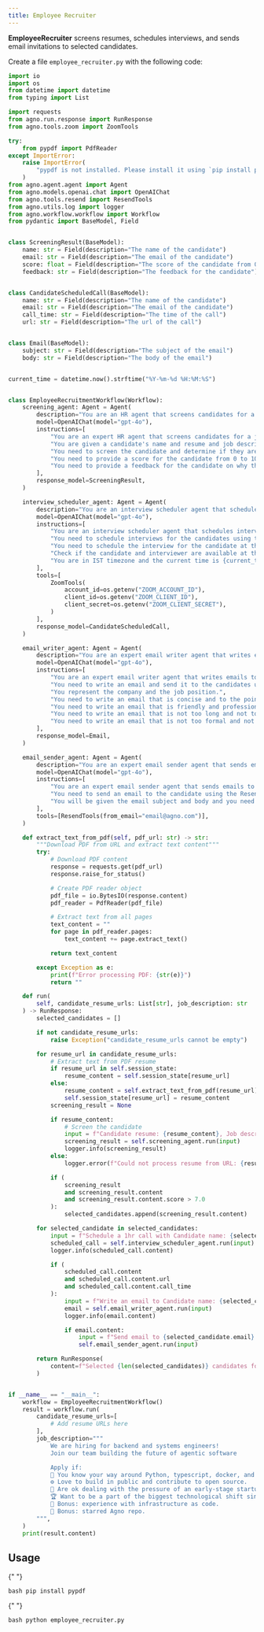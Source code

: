 ```yaml
---
title: Employee Recruiter
---
```


**EmployeeRecruiter** screens resumes, schedules interviews, and sends email invitations to selected candidates.

Create a file `employee_recruiter.py` with the following code:

```python employee_recruiter.py
import io
import os
from datetime import datetime
from typing import List

import requests
from agno.run.response import RunResponse
from agno.tools.zoom import ZoomTools

try:
    from pypdf import PdfReader
except ImportError:
    raise ImportError(
        "pypdf is not installed. Please install it using `pip install pypdf`"
    )
from agno.agent.agent import Agent
from agno.models.openai.chat import OpenAIChat
from agno.tools.resend import ResendTools
from agno.utils.log import logger
from agno.workflow.workflow import Workflow
from pydantic import BaseModel, Field


class ScreeningResult(BaseModel):
    name: str = Field(description="The name of the candidate")
    email: str = Field(description="The email of the candidate")
    score: float = Field(description="The score of the candidate from 0 to 10")
    feedback: str = Field(description="The feedback for the candidate")


class CandidateScheduledCall(BaseModel):
    name: str = Field(description="The name of the candidate")
    email: str = Field(description="The email of the candidate")
    call_time: str = Field(description="The time of the call")
    url: str = Field(description="The url of the call")


class Email(BaseModel):
    subject: str = Field(description="The subject of the email")
    body: str = Field(description="The body of the email")


current_time = datetime.now().strftime("%Y-%m-%d %H:%M:%S")


class EmployeeRecruitmentWorkflow(Workflow):
    screening_agent: Agent = Agent(
        description="You are an HR agent that screens candidates for a job interview.",
        model=OpenAIChat(model="gpt-4o"),
        instructions=[
            "You are an expert HR agent that screens candidates for a job interview.",
            "You are given a candidate's name and resume and job description.",
            "You need to screen the candidate and determine if they are a good fit for the job.",
            "You need to provide a score for the candidate from 0 to 10.",
            "You need to provide a feedback for the candidate on why they are a good fit or not.",
        ],
        response_model=ScreeningResult,
    )

    interview_scheduler_agent: Agent = Agent(
        description="You are an interview scheduler agent that schedules interviews for candidates.",
        model=OpenAIChat(model="gpt-4o"),
        instructions=[
            "You are an interview scheduler agent that schedules interviews for candidates.",
            "You need to schedule interviews for the candidates using the Zoom tool.",
            "You need to schedule the interview for the candidate at the earliest possible time between 10am and 6pm.",
            "Check if the candidate and interviewer are available at the time and if the time is free in the calendar.",
            "You are in IST timezone and the current time is {current_time}. So schedule the call in future time with reference to current time.",
        ],
        tools=[
            ZoomTools(
                account_id=os.getenv("ZOOM_ACCOUNT_ID"),
                client_id=os.getenv("ZOOM_CLIENT_ID"),
                client_secret=os.getenv("ZOOM_CLIENT_SECRET"),
            )
        ],
        response_model=CandidateScheduledCall,
    )

    email_writer_agent: Agent = Agent(
        description="You are an expert email writer agent that writes emails to selected candidates.",
        model=OpenAIChat(model="gpt-4o"),
        instructions=[
            "You are an expert email writer agent that writes emails to selected candidates.",
            "You need to write an email and send it to the candidates using the Resend tool.",
            "You represent the company and the job position.",
            "You need to write an email that is concise and to the point.",
            "You need to write an email that is friendly and professional.",
            "You need to write an email that is not too long and not too short.",
            "You need to write an email that is not too formal and not too informal.",
        ],
        response_model=Email,
    )

    email_sender_agent: Agent = Agent(
        description="You are an expert email sender agent that sends emails to selected candidates.",
        model=OpenAIChat(model="gpt-4o"),
        instructions=[
            "You are an expert email sender agent that sends emails to selected candidates.",
            "You need to send an email to the candidate using the Resend tool.",
            "You will be given the email subject and body and you need to send it to the candidate.",
        ],
        tools=[ResendTools(from_email="email@agno.com")],
    )

    def extract_text_from_pdf(self, pdf_url: str) -> str:
        """Download PDF from URL and extract text content"""
        try:
            # Download PDF content
            response = requests.get(pdf_url)
            response.raise_for_status()

            # Create PDF reader object
            pdf_file = io.BytesIO(response.content)
            pdf_reader = PdfReader(pdf_file)

            # Extract text from all pages
            text_content = ""
            for page in pdf_reader.pages:
                text_content += page.extract_text()

            return text_content

        except Exception as e:
            print(f"Error processing PDF: {str(e)}")
            return ""

    def run(
        self, candidate_resume_urls: List[str], job_description: str
    ) -> RunResponse:
        selected_candidates = []

        if not candidate_resume_urls:
            raise Exception("candidate_resume_urls cannot be empty")

        for resume_url in candidate_resume_urls:
            # Extract text from PDF resume
            if resume_url in self.session_state:
                resume_content = self.session_state[resume_url]
            else:
                resume_content = self.extract_text_from_pdf(resume_url)
                self.session_state[resume_url] = resume_content
            screening_result = None

            if resume_content:
                # Screen the candidate
                input = f"Candidate resume: {resume_content}, Job description: {job_description}"
                screening_result = self.screening_agent.run(input)
                logger.info(screening_result)
            else:
                logger.error(f"Could not process resume from URL: {resume_url}")

            if (
                screening_result
                and screening_result.content
                and screening_result.content.score > 7.0
            ):
                selected_candidates.append(screening_result.content)

        for selected_candidate in selected_candidates:
            input = f"Schedule a 1hr call with Candidate name: {selected_candidate.name}, Candidate email: {selected_candidate.email} and the interviewer would be Manthan Gupts with email manthan@agno.com"
            scheduled_call = self.interview_scheduler_agent.run(input)
            logger.info(scheduled_call.content)

            if (
                scheduled_call.content
                and scheduled_call.content.url
                and scheduled_call.content.call_time
            ):
                input = f"Write an email to Candidate name: {selected_candidate.name}, Candidate email: {selected_candidate.email} for the call scheduled at {scheduled_call.content.call_time} with the url {scheduled_call.content.url} and congratulate them for the interview from John Doe designation Senior Software Engineer and email john@agno.com"
                email = self.email_writer_agent.run(input)
                logger.info(email.content)

                if email.content:
                    input = f"Send email to {selected_candidate.email} with subject {email.content.subject} and body {email.content.body}"
                    self.email_sender_agent.run(input)

        return RunResponse(
            content=f"Selected {len(selected_candidates)} candidates for the interview.",
        )


if __name__ == "__main__":
    workflow = EmployeeRecruitmentWorkflow()
    result = workflow.run(
        candidate_resume_urls=[
            # Add resume URLs here
        ],
        job_description="""
            We are hiring for backend and systems engineers!
            Join our team building the future of agentic software

            Apply if:
            🧠 You know your way around Python, typescript, docker, and AWS.
            ⚙️ Love to build in public and contribute to open source.
            🚀 Are ok dealing with the pressure of an early-stage startup.
            🏆 Want to be a part of the biggest technological shift since the internet.
            🌟 Bonus: experience with infrastructure as code.
            🌟 Bonus: starred Agno repo.
        """,
    )
    print(result.content)
```

## Usage

<Steps>
  <Snippet file="create-venv-step.mdx" />

{" "}

<Step title="Install libraries">```bash pip install pypdf ```</Step>

{" "}

<Step title="Run the agent">```bash python employee_recruiter.py ```</Step>

</Steps>
